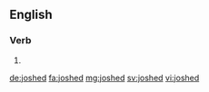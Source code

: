 ==English==

===Verb===
{{head|en}}

# {{en-past of|josh}}

[[de:joshed]]
[[fa:joshed]]
[[mg:joshed]]
[[sv:joshed]]
[[vi:joshed]]